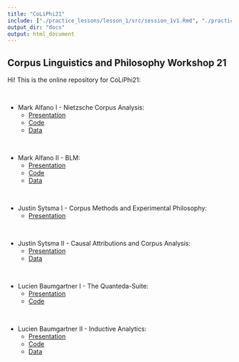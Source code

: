 ```yaml
---
title: "CoLiPhi21"
include: ["./practice_lessons/lesson_1/src/session_1v1.Rmd", "./practice_lessons/lesson_2/src/session_2v1.Rmd", "./create_corpora/src/pres_philpeople.Rmd", "./create_corpora/src/pres_make_corpus.Rmd", "./create_corpora/src/pres_standfordEnc.Rmd", "./practice_lessons/lesson_3/pres.Rmd", "./practice_lessons/mark/1st/Nietzschescripts.Rmd"]
output_dir: "docs"
output: html_document
---
```


## Corpus Linguistics and Philosophy Workshop 21

Hi! This is the online repository for CoLiPhi21:

<br>

- Mark Alfano I - Nietzsche Corpus Analysis:
  - [Presentation](./practice_lessons/mark/1st/Nietzschescripts.html)
  - [Code](./practice_lessons/mark/1st/Nietzschescripts.Rmd)
  - [Data](./practice_lessons/mark/1st/data/nietzsche.zip)
  
<br>

- Mark Alfano II - BLM:
  - [Presentation](./practice_lessons/mark/2nd/BLMscripts.html)
  - [Code](./practice_lessons/mark/2nd/BLMscripts.Rmd)
  - [Data](./practice_lessons/mark/2nd/data/blm.zip)

<br>

- Justin Sytsma I - Corpus Methods and Experimental Philosophy:
  - [Presentation](./practice_lessons/justin/1st/Corpus Methods and Experimental Philosophy.pdf)
  
<br>

- Justin Sytsma II - Causal Attributions and Corpus Analysis:
  - [Presentation](./practice_lessons/justin/2nd/Causal Attributions and Corpus Analysis.pdf)
  - [Data](./practice_lessons/justin/2nd/data/causal_attribution.zip)
 
<br>

- Lucien Baumgartner I - The Quanteda-Suite:
  - [Presentation](./practice_lessons/lesson_1/src/session_1v1.html)
  - [Code](./practice_lessons/lesson_1/src/session_1v1.Rmd)
 
 <br>

- Lucien Baumgartner II - Inductive Analytics:
  - [Presentation](./practice_lessons/lesson_2/src/session_2v1.html)
  - [Code](./practice_lessons/lesson_2/src/session_2v1.Rmd)
  - [Data](./create_corpora/output/stanfordEnc/fin/stanford-encyclopedia.RDS)

<br>  



